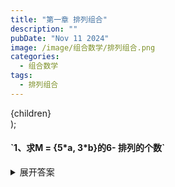 ```yaml
---
title: "第一章 排列组合"
description: ""
pubDate: "Nov 11 2024"
image: /image/组合数学/排列组合.png
categories:
  - 组合数学
tags:
  - 排列组合
---
```


  <div style={{ cursor: 'pointer' }}>
    {children}
  </div>
);


<h4>`1、求M = {5*a, 3*b}的6- 排列的个数`</h4>
<ClickableDiv>
<details>
<summary>展开答案</summary>
<Success>
$A_1 = \{5*a, 1*b\}, A_2 = \{4*a, 2*b\}, A_3 = \{3*a, 3*b\}$

$\frac{6!}{5!} + \frac{6!}{4!2!} + \frac{6!}{3!3!} = 41$
</Success>
</details>
</ClickableDiv>

